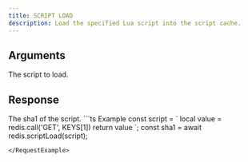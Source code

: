 ```yaml
---
title: SCRIPT LOAD
description: Load the specified Lua script into the script cache.
---
```


## Arguments

<ParamField body="script" type="string" required>
  The script to load.
</ParamField>

## Response

<ResponseField type="string" required>
  The sha1 of the script.
</ResponseField>

<RequestExample>
```ts Example
const script = `
  local value = redis.call('GET', KEYS[1])
  return value
`;
const sha1 = await redis.scriptLoad(script);

```
</RequestExample>

